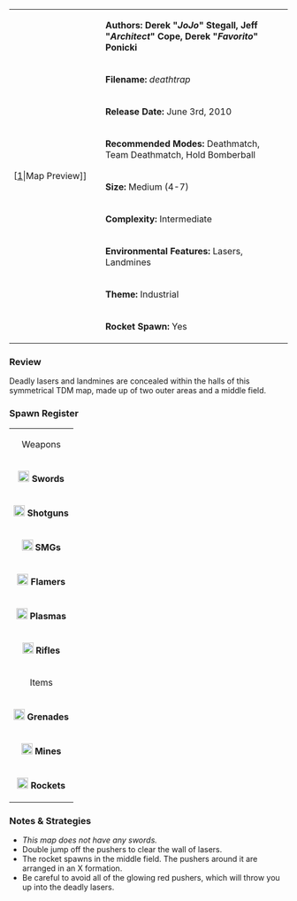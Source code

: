 {| border="1" cellpadding="2" width="800px"
|rowspan="9" width="150px"|[[File:Deathtrap.png|thumb|center]|Map Preview]]
|'''Authors: Derek "''JoJo''" Stegall, Jeff "''Architect''" Cope, Derek "''Favorito''" Ponicki'''
|-
|'''Filename:''' ''deathtrap''
|-
| '''Release Date:''' June 3rd, 2010
|-
|'''Recommended Modes:''' Deathmatch, Team Deathmatch, Hold Bomberball
|-
|'''Size:''' Medium (4-7)
|-
|'''Complexity:''' Intermediate
|-
|'''Environmental Features:''' Lasers, Landmines
|-
|'''Theme:''' Industrial
|-
|'''Rocket Spawn:''' Yes
|}


=== Review ===
Deadly lasers and landmines are concealed within the halls of this symmetrical TDM map, made up of two outer areas and a middle field.


=== Spawn Register ===
{| border="1" cellpadding="2" width="150px"
|colspan="2" align="center"|Weapons
|-
|[[File:Sword.png|20px]] '''Swords''' || 0
|-
|[[File:Shotgun.png|20px]] '''Shotguns''' || 2
|-
|[[File:Smg.png|20px]] '''SMGs''' || 2
|-
|[[File:Flamer.png|20px]] '''Flamers''' || 1
|-
|[[File:Plasma.png|20px]] '''Plasmas''' || 1
|-
| [[File:Rifle.png|20px]] '''Rifles''' || 2
|-
|colspan="2" align="center"|Items
|-
| [[File:Grenade.png|20px]] '''Grenades''' || 2
|-
| [[File:Mine.png|20px]] '''Mines''' || 4
|-
| [[File:Rocket.png|20px]] '''Rockets''' || 1
|}

=== Notes & Strategies ===

* ''This map does not have any swords.''
* Double jump off the pushers to clear the wall of lasers.
* The rocket spawns in the middle field. The pushers around it are arranged in an X formation.
* Be careful to avoid all of the glowing red pushers, which will throw you up into the deadly lasers.